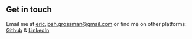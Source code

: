 ## Get in touch

Email me at [eric.josh.grossman@gmail.com](mailto:eric.josh.grossman@gmail.com) or find me on other platforms: [Github](https://www.github.com/11grossmane) & [LinkedIn](http://www.linkedin.com/in/eric-josh-grossman)
